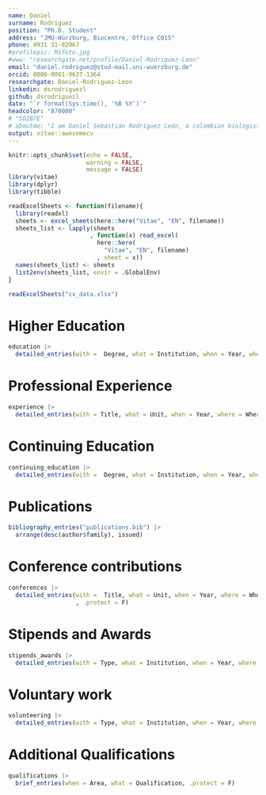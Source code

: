 ```yaml
---
name: Daniel
surname: Rodríguez
position: "Ph.D. Student"
address: "JMU-Würzburg, Biocentre, Office C015"
phone: 0931 31-82967
#profilepic: Mifoto.jpg
#www: "researchgate.net/profile/Daniel-Rodriguez-Leon"
email: "daniel.rodriguez@stud-mail.uni-wuerzburg.de"
orcid: 0000-0001-9637-1364
researchgate: Daniel-Rodriguez-Leon
linkedin: dsrodriguezl
github: dsrodriguezl
date: "`r format(Sys.time(), '%B %Y')`"
headcolor: "870000"
# "5D2B7E"
# aboutme: "I am Daniel Sebastián Rodríguez León, a colombian biologist with a great interest in Behavioral and Chemical Ecology, in particular towards the study of Social Organization and Evolution, as well as Animal Communication."
output: vitae::awesomecv
---
```


```r
knitr::opts_chunk$set(echo = FALSE,
                      warning = FALSE,
                      message = FALSE)
library(vitae)
library(dplyr)
library(tibble)

readExcelSheets <- function(filename){
  library(readxl)
  sheets <- excel_sheets(here::here("Vitae", "EN", filename))
  sheets_list <- lapply(sheets
                       , function(x) read_excel(
                         here::here(
                           "Vitae", "EN", filename)
                         , sheet = x))
  names(sheets_list) <- sheets
  list2env(sheets_list, envir = .GlobalEnv)
}

readExcelSheets("cv_data.xlsx")
```

# Higher Education

```r
education |> 
  detailed_entries(with =  Degree, what = Institution, when = Year, where = Where, why = detail, .protect = F)
```

# Professional Experience

```r
experience |> 
  detailed_entries(with = Title, what = Unit, when = Year, where = Where, why = detail, .protect = F)
```

# Continuing Education

```r
continuing_education |> 
  detailed_entries(with =  Degree, what = Institution, when = Year, where = Where, why = detail, .protect = F)
```

# Publications

```r
bibliography_entries("publications.bib") |>
  arrange(desc(author$family), issued)
```

# Conference contributions

```r
conferences |> 
  detailed_entries(with =  Title, what = Unit, when = Year, where = Where, why = detail
                   , .protect = F)
```

# Stipends and Awards

```r
stipends_awards |>  
  detailed_entries(with = Type, what = Institution, when = Year, where = Where, .protect = F)

```

# Voluntary work

```r
volunteering |>  
  detailed_entries(with = Type, what = Institution, when = Year, where = Where, .protect = F)

```


# Additional Qualifications

```r
qualifications |> 
  brief_entries(when = Area, what = Qualification, .protect = F)
```

